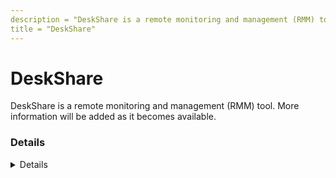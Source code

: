 ```yaml
---
description = "DeskShare is a remote monitoring and management (RMM) tool. More information will be added as it becomes available."
title = "DeskShare"
---
```




# DeskShare

DeskShare is a remote monitoring and management (RMM) tool. More information will be added as it becomes available.

### Details
<Details author={""}
         category={""}
         created={""}
         website={""}
         lastModified={"2/26/2024"}
         privileges={""}
         free={ "" }
         verification={""}
/>

#### Installation Paths
<Card code={ ["TeamTaskManager.exe", "DSGuest.exe"] }/>





### Forensic Artifacts




#### Network Artifacts
<EuiSpacer size="xl"/>
<NetworkArtifactsTable data={ [{"Description": "Known remote domains", "Domains": ["user_managed"], "Ports": []}] }/>




### Detections
- Detects potential network activity of DeskShare RMM tool
  - [Sigma Rule](https://github.com/magicsword-io/LOLRMM/blob/main/detections/sigma/deskshare_network_sigma.yml)
- Detects potential processes activity of DeskShare RMM tool
  - [Sigma Rule](https://github.com/magicsword-io/LOLRMM/blob/main/detections/sigma/deskshare_processes_sigma.yml)

### References
- [https://www.deskshare.com/help/fml/Active-and-Passive-connection-mode.aspx](https://www.deskshare.com/help/fml/Active-and-Passive-connection-mode.aspx)


